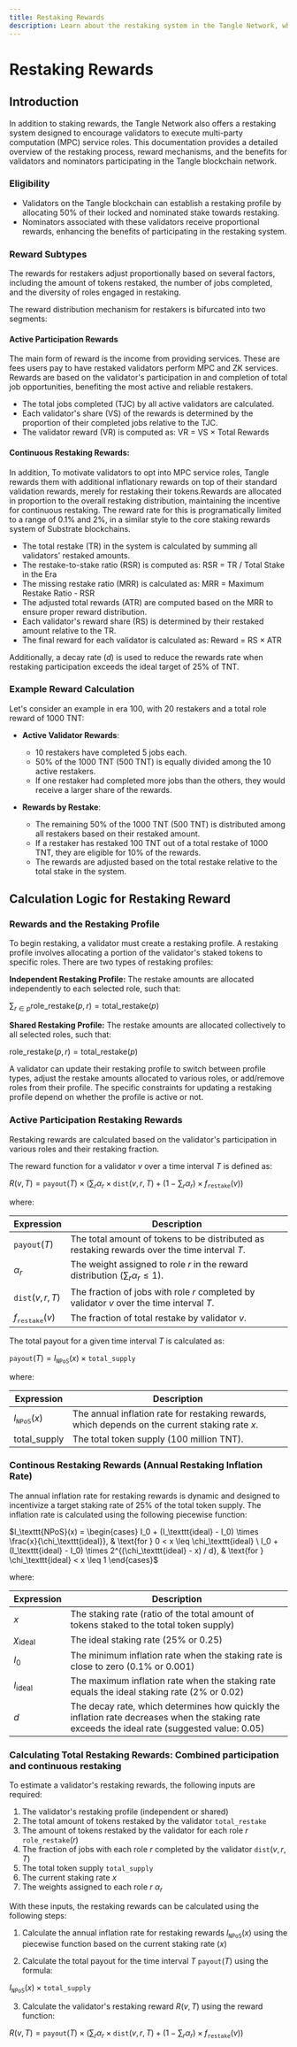 ```yaml
---
title: Restaking Rewards
description: Learn about the restaking system in the Tangle Network, which encourages validators to execute multi-party computation (MPC) service roles, and understand the reward mechanisms and benefits for validators and nominators.
---
```


# Restaking Rewards

## Introduction

In addition to staking rewards, the Tangle Network also offers a restaking system designed to encourage validators to execute multi-party computation (MPC) service roles. This documentation provides a detailed overview of the restaking process, reward mechanisms, and the benefits for validators and nominators participating in the Tangle blockchain network.

### Eligibility

- Validators on the Tangle blockchain can establish a restaking profile by allocating 50% of their locked and nominated stake towards restaking.
- Nominators associated with these validators receive proportional rewards, enhancing the benefits of participating in the restaking system.

### Reward Subtypes

The rewards for restakers adjust proportionally based on several factors, including the amount of tokens restaked, the number of jobs completed, and the diversity of roles engaged in restaking.

The reward distribution mechanism for restakers is bifurcated into two segments:

#### Active Participation Rewards

The main form of reward is the income from providing services. These are fees users pay to have restaked validators perform MPC and ZK services. Rewards are based on the validator's participation in and completion of total job opportunities, benefiting the most active and reliable restakers.

- The total jobs completed (TJC) by all active validators are calculated.
- Each validator's share (VS) of the rewards is determined by the proportion of their completed jobs relative to the TJC.
- The validator reward (VR) is computed as: VR = VS × Total Rewards

#### Continuous Restaking Rewards:

In addition, To motivate validators to opt into MPC service roles, Tangle rewards them with additional inflationary rewards on top of their standard validation rewards, merely for restaking their tokens.Rewards are allocated in proportion to the overall restaking distribution, maintaining the incentive for continuous restaking. The reward rate for this is programatically limited to a range of 0.1% and 2%, in a similar style to the core staking rewards system of Substrate blockchains.

- The total restake (TR) in the system is calculated by summing all validators' restaked amounts.
- The restake-to-stake ratio (RSR) is computed as: RSR = TR / Total Stake in the Era
- The missing restake ratio (MRR) is calculated as: MRR = Maximum Restake Ratio - RSR
- The adjusted total rewards (ATR) are computed based on the MRR to ensure proper reward distribution.
- Each validator's reward share (RS) is determined by their restaked amount relative to the TR.
- The final reward for each validator is calculated as: Reward = RS × ATR

Additionally, a decay rate ($d$) is used to reduce the rewards rate when restaking participation exceeds the ideal target of 25% of TNT.

### Example Reward Calculation

Let's consider an example in era 100, with 20 restakers and a total role reward of 1000 TNT:

- **Active Validator Rewards**:

  - 10 restakers have completed 5 jobs each.
  - 50% of the 1000 TNT (500 TNT) is equally divided among the 10 active restakers.
  - If one restaker had completed more jobs than the others, they would receive a larger share of the rewards.

- **Rewards by Restake**:
  - The remaining 50% of the 1000 TNT (500 TNT) is distributed among all restakers based on their restaked amount.
  - If a restaker has restaked 100 TNT out of a total restake of 1000 TNT, they are eligible for 10% of the rewards.
  - The rewards are adjusted based on the total restake relative to the total stake in the system.

## Calculation Logic for Restaking Reward

### Rewards and the Restaking Profile

To begin restaking, a validator must create a restaking profile. A restaking profile involves allocating a portion of the validator's staked tokens to specific roles. There are two types of restaking profiles:

**Independent Restaking Profile:** The restake amounts are allocated independently to each selected role, such that:

$\sum_{r \in p} \text{role\_restake}(p, r) = \text{total\_restake}(p)$

**Shared Restaking Profile:** The restake amounts are allocated collectively to all selected roles, such that:

$\text{role\_restake}(p, r) = \text{total\_restake}(p)$

A validator can update their restaking profile to switch between profile types, adjust the restake amounts allocated to various roles, or add/remove roles from their profile. The specific constraints for updating a restaking profile depend on whether the profile is active or not.

### Active Participation Restaking Rewards

Restaking rewards are calculated based on the validator's participation in various roles and their restaking fraction.

The reward function for a validator $v$ over a time interval $T$ is defined as:

$R(v, T) = \texttt{payout}(T) \times \left(\sum_{r} \alpha_r \times \texttt{dist}(v, r, T) + \left(1 - \sum_{r} \alpha_r\right) \times f_{\texttt{restake}}(v)\right)$

where:

| Expression               | Description                                                                                   |
| ------------------------ | --------------------------------------------------------------------------------------------- |
| $\texttt{payout}(T)$     | The total amount of tokens to be distributed as restaking rewards over the time interval $T$. |
| $\alpha_r$               | The weight assigned to role $r$ in the reward distribution ($\sum_{r} \alpha_r \leq 1$).      |
| $\texttt{dist}(v, r, T)$ | The fraction of jobs with role $r$ completed by validator $v$ over the time interval $T$.     |
| $f_\texttt{restake}(v)$  | The fraction of total restake by validator $v$.                                               |

The total payout for a given time interval $T$ is calculated as:

$\texttt{payout}(T) = I_{\texttt{NPoS}}(x) \times \texttt{total\_supply}$

where:

| Expression             | Description                                                                                     |
| ---------------------- | ----------------------------------------------------------------------------------------------- |
| $I_{\texttt{NPoS}}(x)$ | The annual inflation rate for restaking rewards, which depends on the current staking rate $x$. |
| $\text{total\_supply}$ | The total token supply (100 million TNT).                                                       |

### Continous Restaking Rewards (Annual Restaking Inflation Rate)

The annual inflation rate for restaking rewards is dynamic and designed to incentivize a target staking rate of 25% of the total token supply. The inflation rate is calculated using the following piecewise function:

$I_\texttt{NPoS}(x) = \begin{cases}
I_0 + (I_\texttt{ideal} - I_0) \times \frac{x}{\chi_\texttt{ideal}}, & \text{for } 0 < x \leq \chi_\texttt{ideal} \
I_0 + (I_\texttt{ideal} - I_0) \times 2^{(\chi_\texttt{ideal} - x) / d}, & \text{for } \chi_\texttt{ideal} < x \leq 1
\end{cases}$

where:

| Expression            | Description                                                                                                                                    |
| --------------------- | ---------------------------------------------------------------------------------------------------------------------------------------------- |
| $x$                   | The staking rate (ratio of the total amount of tokens staked to the total token supply)                                                        |
| $\chi_{\text{ideal}}$ | The ideal staking rate (25% or 0.25)                                                                                                           |
| $I_0$                 | The minimum inflation rate when the staking rate is close to zero (0.1% or 0.001)                                                              |
| $I_{\text{ideal}}$    | The maximum inflation rate when the staking rate equals the ideal staking rate (2% or 0.02)                                                    |
| $d$                   | The decay rate, which determines how quickly the inflation rate decreases when the staking rate exceeds the ideal rate (suggested value: 0.05) |

### Calculating Total Restaking Rewards: Combined participation and continuous restaking

To estimate a validator's restaking rewards, the following inputs are required:

1. The validator's restaking profile (independent or shared)
2. The total amount of tokens restaked by the validator $\texttt{total\_restake}$
3. The amount of tokens restaked by the validator for each role $r$ $\texttt{role\_restake}(r)$
4. The fraction of jobs with each role $r$ completed by the validator $\texttt{dist}(v, r, T)$
5. The total token supply $\texttt{total\_supply}$
6. The current staking rate $x$
7. The weights assigned to each role $r$ $\alpha_r$

With these inputs, the restaking rewards can be calculated using the following steps:

1. Calculate the annual inflation rate for restaking rewards $I_\texttt{NPoS}(x)$ using the piecewise function based on the current staking rate ($x$)

2. Calculate the total payout for the time interval $T$ $\texttt{payout}(T)$ using the formula:

$I_\texttt{NPoS}(x) \times \texttt{total\_supply}$

3. Calculate the validator's restaking reward $R(v, T)$ using the reward function:

$R(v, T) = \texttt{payout}(T) \times \left(\sum_{r} \alpha_r \times \texttt{dist}(v, r, T) + \left(1 - \sum_{r} \alpha_r\right) \times f_\texttt{restake}(v)\right)$
